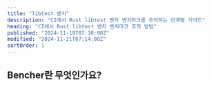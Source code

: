```yaml
---
title: "libtest 벤치"
description: "CI에서 Rust libtest 벤치 벤치마크를 추적하는 단계별 가이드"
heading: "CI에서 Rust libtest 벤치 벤치마크 추적 방법"
published: "2024-11-19T07:10:00Z"
modified: "2024-11-21T07:14:00Z"
sortOrder: 1
---
```



<Intro
  text="libtest 벤치로 Rust 코드를 벤치마크하는 방법"
  url="/ko/learn/benchmarking/rust/libtest-bench/"
/>

## Bencher란 무엇인가요?

<BencherIntro />

<Steps
  adapter="rust_bench"
  url="/ko/docs/explanation/adapters/#-rust-bench"
  name="libtest bench"
/>

<RustBench />

<br />

<CallToAction />
